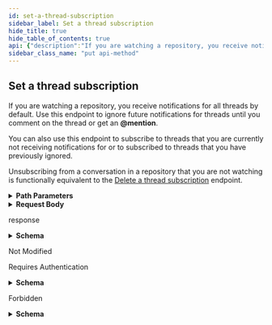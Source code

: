 ```yaml
---
id: set-a-thread-subscription
sidebar_label: Set a thread subscription
hide_title: true
hide_table_of_contents: true
api: {"description":"If you are watching a repository, you receive notifications for all threads by default. Use this endpoint to ignore future notifications for threads until you comment on the thread or get an **@mention**.\n\nYou can also use this endpoint to subscribe to threads that you are currently not receiving notifications for or to subscribed to threads that you have previously ignored.\n\nUnsubscribing from a conversation in a repository that you are not watching is functionally equivalent to the [Delete a thread subscription](https://docs.github.com/rest/reference/activity#delete-a-thread-subscription) endpoint.","externalDocs":{"description":"API method documentation","url":"https://docs.github.com/rest/reference/activity#set-a-thread-subscription"},"operationId":"activity/set-thread-subscription","parameters":[{"description":"thread_id parameter","in":"path","name":"thread_id","required":true,"schema":{"type":"integer"}}],"requestBody":{"content":{"application/json":{"schema":{"properties":{"ignored":{"default":false,"description":"Whether to block all notifications from a thread.","type":"boolean"}},"type":"object"}}}},"responses":{"200":{"content":{"application/json":{"examples":{"default":{"value":{"created_at":"2012-10-06T21:34:12.000Z","ignored":false,"reason":null,"subscribed":true,"thread_url":"https://api.github.com/notifications/threads/1","url":"https://api.github.com/notifications/threads/1/subscription"}}},"schema":{"description":"Thread Subscription","properties":{"created_at":{"example":"2012-10-06T21:34:12.000Z","format":"date-time","nullable":true,"type":"string"},"ignored":{"type":"boolean"},"reason":{"nullable":true,"type":"string"},"repository_url":{"example":"https://api.github.com/repos/1","format":"uri","type":"string"},"subscribed":{"example":true,"type":"boolean"},"thread_url":{"example":"https://api.github.com/notifications/threads/1","format":"uri","type":"string"},"url":{"example":"https://api.github.com/notifications/threads/1/subscription","format":"uri","type":"string"}},"required":["created_at","ignored","reason","url","subscribed"],"title":"Thread Subscription","type":"object"}}},"description":"response"},"304":{"description":"Not Modified"},"401":{"content":{"application/json":{"schema":{"description":"Basic Error","properties":{"documentation_url":{"type":"string"},"message":{"type":"string"}},"title":"Basic Error","type":"object"}}},"description":"Requires Authentication"},"403":{"content":{"application/json":{"schema":{"description":"Basic Error","properties":{"documentation_url":{"type":"string"},"message":{"type":"string"}},"title":"Basic Error","type":"object"}}},"description":"Forbidden"}},"tags":["activity"],"x-github":{"category":"activity","enabledForGitHubApps":false,"githubCloudOnly":false,"previews":[],"subcategory":"notifications"},"method":"put","path":"/notifications/threads/{thread_id}/subscription","servers":[{"url":"https://api.github.com"}],"jsonRequestBodyExample":{"ignored":false},"info":{"contact":{"name":"Support","url":"https://support.github.com/contact"},"description":"GitHub's v3 REST API.","license":{"name":"MIT","url":"https://spdx.org/licenses/MIT"},"termsOfService":"https://docs.github.com/articles/github-terms-of-service","title":"GitHub v3 REST API","version":"1.1.4","x-apisguru-categories":["collaboration","developer_tools"],"x-logo":{"url":"https://twitter.com/github/profile_image?size=original"},"x-origin":[{"format":"openapi","url":"https://raw.githubusercontent.com/github/rest-api-description/main/descriptions/api.github.com/api.github.com.json","version":"3.0"}],"x-providerName":"github.com"},"postman":{"name":"Set a thread subscription","description":{"content":"If you are watching a repository, you receive notifications for all threads by default. Use this endpoint to ignore future notifications for threads until you comment on the thread or get an **@mention**.\n\nYou can also use this endpoint to subscribe to threads that you are currently not receiving notifications for or to subscribed to threads that you have previously ignored.\n\nUnsubscribing from a conversation in a repository that you are not watching is functionally equivalent to the [Delete a thread subscription](https://docs.github.com/rest/reference/activity#delete-a-thread-subscription) endpoint.","type":"text/plain"},"url":{"path":["notifications","threads",":thread_id","subscription"],"host":["{{baseUrl}}"],"query":[],"variable":[{"disabled":false,"description":{"content":"(Required) thread_id parameter","type":"text/plain"},"type":"any","value":"","key":"thread_id"}]},"header":[{"key":"Content-Type","value":"application/json"},{"key":"Accept","value":"application/json"}],"method":"PUT","body":{"mode":"raw","raw":"\"\"","options":{"raw":{"language":"json"}}}}}
sidebar_class_name: "put api-method"
---
```



## Set a thread subscription



If you are watching a repository, you receive notifications for all threads by default. Use this endpoint to ignore future notifications for threads until you comment on the thread or get an **@mention**.

You can also use this endpoint to subscribe to threads that you are currently not receiving notifications for or to subscribed to threads that you have previously ignored.

Unsubscribing from a conversation in a repository that you are not watching is functionally equivalent to the [Delete a thread subscription](https://docs.github.com/rest/reference/activity#delete-a-thread-subscription) endpoint.

<details style={{"marginBottom":"1rem"}}><summary style={{}}><strong>Path Parameters</strong></summary><div><ul><ParamsItem className={"paramsItem"} param={{"description":"thread_id parameter","in":"path","name":"thread_id","required":true,"schema":{"type":"integer"}}}></ParamsItem></ul></div></details><details style={{}}><summary style={{"textAlign":"left"}}><strong>Request Body</strong></summary><div style={{"textAlign":"left","marginLeft":"1rem"}}></div><ul style={{"marginLeft":"1rem"}}><SchemaItem collapsible={false} name={"ignored"} required={false} schemaDescription={"Whether to block all notifications from a thread."} schemaName={"boolean"} qualifierMessage={undefined}></SchemaItem></ul></details><div><ApiTabs><TabItem label={"200"} value={"200"}><div>

response

</div><div><details style={{}}><summary style={{"textAlign":"left"}}><strong>Schema</strong></summary><div style={{"textAlign":"left","marginLeft":"1rem"}}></div><ul style={{"marginLeft":"1rem"}}><SchemaItem collapsible={false} name={"created_at"} required={true} schemaDescription={undefined} schemaName={"date-time"} qualifierMessage={undefined}></SchemaItem><SchemaItem collapsible={false} name={"ignored"} required={true} schemaDescription={undefined} schemaName={"boolean"} qualifierMessage={undefined}></SchemaItem><SchemaItem collapsible={false} name={"reason"} required={true} schemaDescription={undefined} schemaName={"string"} qualifierMessage={undefined}></SchemaItem><SchemaItem collapsible={false} name={"repository_url"} required={false} schemaDescription={undefined} schemaName={"uri"} qualifierMessage={undefined}></SchemaItem><SchemaItem collapsible={false} name={"subscribed"} required={true} schemaDescription={undefined} schemaName={"boolean"} qualifierMessage={undefined}></SchemaItem><SchemaItem collapsible={false} name={"thread_url"} required={false} schemaDescription={undefined} schemaName={"uri"} qualifierMessage={undefined}></SchemaItem><SchemaItem collapsible={false} name={"url"} required={true} schemaDescription={undefined} schemaName={"uri"} qualifierMessage={undefined}></SchemaItem></ul></details></div></TabItem><TabItem label={"304"} value={"304"}><div>

Not Modified

</div><div></div></TabItem><TabItem label={"401"} value={"401"}><div>

Requires Authentication

</div><div><details style={{}}><summary style={{"textAlign":"left"}}><strong>Schema</strong></summary><div style={{"textAlign":"left","marginLeft":"1rem"}}></div><ul style={{"marginLeft":"1rem"}}><SchemaItem collapsible={false} name={"documentation_url"} required={false} schemaDescription={undefined} schemaName={"string"} qualifierMessage={undefined}></SchemaItem><SchemaItem collapsible={false} name={"message"} required={false} schemaDescription={undefined} schemaName={"string"} qualifierMessage={undefined}></SchemaItem></ul></details></div></TabItem><TabItem label={"403"} value={"403"}><div>

Forbidden

</div><div><details style={{}}><summary style={{"textAlign":"left"}}><strong>Schema</strong></summary><div style={{"textAlign":"left","marginLeft":"1rem"}}></div><ul style={{"marginLeft":"1rem"}}><SchemaItem collapsible={false} name={"documentation_url"} required={false} schemaDescription={undefined} schemaName={"string"} qualifierMessage={undefined}></SchemaItem><SchemaItem collapsible={false} name={"message"} required={false} schemaDescription={undefined} schemaName={"string"} qualifierMessage={undefined}></SchemaItem></ul></details></div></TabItem></ApiTabs></div>
      